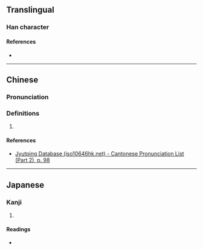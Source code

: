 {{character info/new}}
==Translingual==

===Han character===
{{Han char|rn=46|rad=山|as=03|sn=6|four=|canj=UMJ|ids=⿰山干}}

====References====
* {{Han ref|kx=0307.230|dkj=07898|dj=0607.180|hdz=10760.220|uh=5C7D|ud=23677}}

----

==Chinese==
{{zh-forms}}

===Pronunciation===
{{zh-pron
|m=hàn
|m-s=
|dg=
|c=hon6
|c-t=
|g=
|h=pfs=
|j=
|mb=
|md=
|mn=
|mn-t=
|w=
|x=
|mc=y
|oc=y
|cat=n
}}

===Definitions===
{{zh-hanzi}}

# {{rfdef|lang=zh}}

====References====
* [http://www.iso10646hk.net/jp/document/download.jsp Jyutping Database (iso10646hk.net) - Cantonese Pronunciation List (Part 2), p. 98]

----

==Japanese==

===Kanji===
{{ja-kanji|grade=|rs=山03}}

# {{defn|lang=ja|sort=山03}}

====Readings====
* {{ja-readings|on=[[かん]] (kan), [[がん]] (gan)|kun=}}